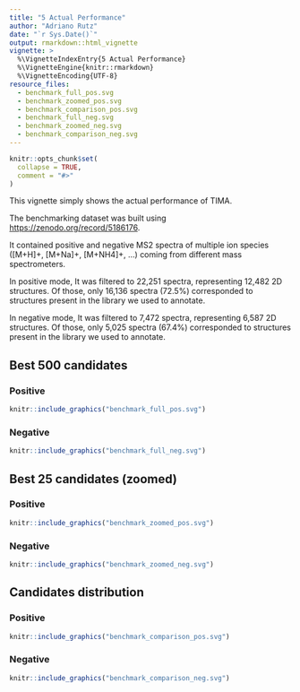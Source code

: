 ```yaml
---
title: "5 Actual Performance"
author: "Adriano Rutz"
date: "`r Sys.Date()`"
output: rmarkdown::html_vignette
vignette: >
  %\VignetteIndexEntry{5 Actual Performance}
  %\VignetteEngine{knitr::rmarkdown}
  %\VignetteEncoding{UTF-8}
resource_files:
  - benchmark_full_pos.svg
  - benchmark_zoomed_pos.svg
  - benchmark_comparison_pos.svg
  - benchmark_full_neg.svg
  - benchmark_zoomed_neg.svg
  - benchmark_comparison_neg.svg
---
```


```r
knitr::opts_chunk$set(
  collapse = TRUE,
  comment = "#>"
)
```

This vignette simply shows the actual performance of TIMA.

The benchmarking dataset was built using [https://zenodo.org/record/5186176](https://zenodo.org/record/5186176).

It contained positive and negative MS2 spectra of multiple ion species ([M+H]+, [M+Na]+, [M+NH4]+, ...) coming from different mass spectrometers.

In positive mode,
It was filtered to 22,251 spectra, representing 12,482 2D structures.
Of those, only 16,136 spectra (72.5%) corresponded to structures present in the library we used to annotate.

In negative mode,
It was filtered to 7,472 spectra, representing 6,587 2D structures.
Of those, only 5,025 spectra (67.4%) corresponded to structures present in the library we used to annotate.

## Best 500 candidates
### Positive
```r
knitr::include_graphics("benchmark_full_pos.svg")
```

### Negative
```r
knitr::include_graphics("benchmark_full_neg.svg")
```

## Best 25 candidates (zoomed)
### Positive
```r
knitr::include_graphics("benchmark_zoomed_pos.svg")
```

### Negative
```r
knitr::include_graphics("benchmark_zoomed_neg.svg")
```

## Candidates distribution
### Positive
```r
knitr::include_graphics("benchmark_comparison_pos.svg")
```

### Negative
```r
knitr::include_graphics("benchmark_comparison_neg.svg")
```
